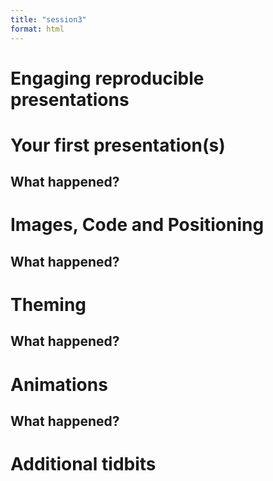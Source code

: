 ```yaml
---
title: "session3"
format: html
---
```


# Engaging reproducible presentations 

# Your first presentation(s)

## What happened?

# Images, Code and Positioning

## What happened?

# Theming

## What happened?

# Animations

## What happened?

# Additional tidbits

<!-- Things to cover: -->
<!---->
<!-- Structure of slides -->
<!-- Hosting  -->
<!-- Using images -->
<!-- Positioning images and text -->
<!-- R code output, syntax highlighting and line highlighting -->
<!-- Speaker view, chalkboard and other presentation tools (mutliplex to follow along, a11y with ding sound to keep track) -->
<!-- Styling -->
<!-- Fragments and animations (just a slight intro) -->
<!-- Resources for more learning (slidecraft by emil, nicole's blog, mine's blog etc.) -->

<!-- | Length (minutes) | Topic | Description | -->
<!-- | --------------- | --------------- | --------------- | -->
<!-- | 5  | Overview | Structure of the entire session and what we will be covering and not covering | -->
<!-- | 5 | Presentation output types | LALALALA | -->
<!-- | 5 | Your first online presentation | LALALALA | -->
<!-- | 10 | Hosting and sharing presentations | LALALALA | -->
<!-- | 10 | Images, captions and posiitoning | LALALALA | -->
<!-- | 10 | Code outputs and highlighting | LALALALA | -->
<!-- | 5 | In presentation tools | LALALALA | -->
<!-- | 15 | Theming | LALALALA | -->
<!-- | 5 | Intro to fragments | LALALALA | -->
<!-- | 5 | Resources for future | LALALALA | -->
<!---->
